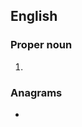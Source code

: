 {{also|þess}}
==English==

===Proper noun===
{{en-proper noun}}

# {{abbreviation of|en|Thessalonians}}

===Anagrams===
* {{anagrams|en|a=ehsst|Esths|hests|shets}}